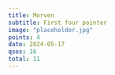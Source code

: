```yaml
---
title: Morven
subtitle: First four pointer
image: "placeholder.jpg"
points: 4
date: 2024-05-17
qsos: 16
total: 11
---
```

